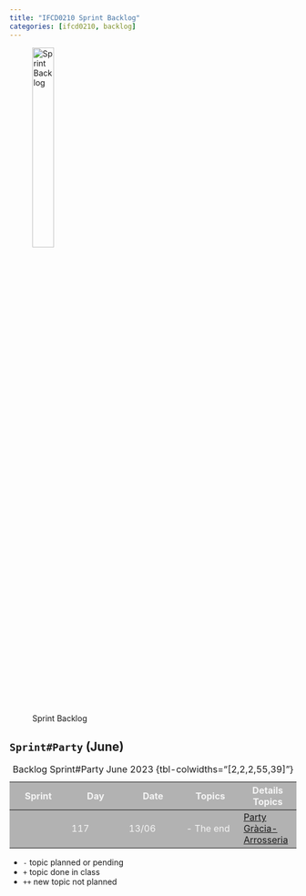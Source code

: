 ```yaml
---
title: "IFCD0210 Sprint Backlog"
categories: [ifcd0210, backlog]
---
```


<style>
tr:nth-child(1) {
  background-color: #b2b2b2!important;
  color: #f4f4f4!important;
}
</style>


![Sprint Backlog](/images/home/backlog.jpg){width="30%"}

## ``Sprint#Party`` (June)

::: {.column-page-right}
| Sprint | Day | Date | Topics |  Details Topics |
| -- | -- | -- | -- | -- |
|  | 117 | 13/06 | - The end | [Party Gràcia-Arrosseria](https://t.me/c/1865744761/663){.external} |
: Backlog Sprint#Party June 2023 {tbl-colwidths="[2,2,2,55,39]"}
:::

::: {.callout-note}
- `-` topic planned or pending
- `+` topic done in class
- `++` new topic not planned
:::




